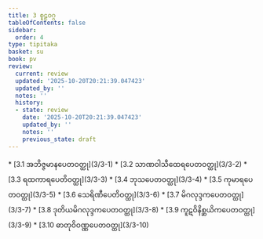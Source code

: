 ```yaml
---
title: 3 စူဠဝဂ္ဂ
tableOfContents: false
sidebar:
  order: 4
type: tipitaka
basket: su
book: pv
review:
  current: review
  updated: '2025-10-20T20:21:39.047423'
  updated_by: ''
  notes: ''
  history:
  - state: review
    date: '2025-10-20T20:21:39.047423'
    updated_by: ''
    notes: ''
    previous_state: draft
---
```



<DynamicBreadcrumb />


<ReviewStatus review={frontmatter.review} showDetails={true} />

<HypothesisAnnotation frontmatter={frontmatter} />



<TableOfContents book="pv" section="3">
* [3.1 အဘိဇ္ဇမာနပေတဝတ္ထု](3/3-1)
* [3.2 သာဏဝါသီထေရပေတဝတ္ထု](3/3-2)
* [3.3 ရထကာရပေတိဝတ္ထု](3/3-3)
* [3.4 ဘုသပေတဝတ္ထု](3/3-4)
* [3.5 ကုမာရပေတဝတ္ထု](3/3-5)
* [3.6 သေရိဏီပေတိဝတ္ထု](3/3-6)
* [3.7 မိဂလုဒ္ဒကပေတဝတ္ထု](3/3-7)
* [3.8 ဒုတိယမိဂလုဒ္ဒကပေတဝတ္ထု](3/3-8)
* [3.9 ကူဋဝိနိစ္ဆယိကပေတဝတ္ထု](3/3-9)
* [3.10 ဓာတုဝိဝဏ္ဏပေတဝတ္ထု](3/3-10)
</TableOfContents>